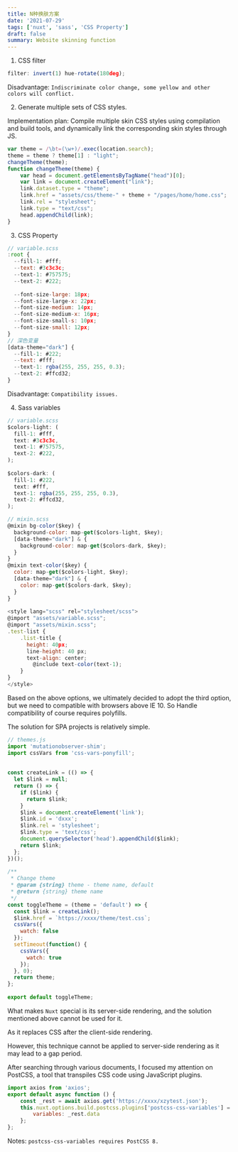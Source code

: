 ```yaml
---
title: N种换肤方案
date: '2021-07-29'
tags: ['nuxt', 'sass', 'CSS Property']
draft: false
summary: Website skinning function
---
```


1. CSS  filter

```javascript
filter: invert(1) hue-rotate(180deg);
```

Disadvantage: `Indiscriminate color change, some yellow and other colors will conflict.`

2. Generate multiple sets of CSS styles.

Implementation plan: Compile multiple skin CSS styles using compilation and build tools, and dynamically link the corresponding skin styles through JS.

```javascript
var theme = /\bt=(\w+)/.exec(location.search);
theme = theme ? theme[1] : "light";
changeTheme(theme);
function changeTheme(theme) {
    var head = document.getElementsByTagName("head")[0];
    var link = document.createElement("link");
    link.dataset.type = "theme";
    link.href = "assets/css/theme-" + theme + "/pages/home/home.css";
    link.rel = "stylesheet";
    link.type = "text/css";
    head.appendChild(link);
}
```

3. CSS Property

```javascript
// variable.scss
:root {
  --fill-1: #fff;
  --text: #3c3c3c;
  --text-1: #757575;
  --text-2: #222;
 
  --font-size-large: 18px;
  --font-size-large-x: 22px;
  --font-size-medium: 14px;
  --font-size-medium-x: 16px;
  --font-size-small-s: 10px;
  --font-size-small: 12px;
}
// 深色变量
[data-theme="dark"] {
  --fill-1: #222;
  --text: #fff;
  --text-1: rgba(255, 255, 255, 0.3);
  --text-2: #ffcd32;
}
```

Disadvantage: `Compatibility issues.`

4. Sass variables

```javascript
// variable.scss 
$colors-light: (
  fill-1: #fff,
  text: #3c3c3c,
  text-1: #757575,
  text-2: #222,
);
 
$colors-dark: (
  fill-1: #222,
  text: #fff,
  text-1: rgba(255, 255, 255, 0.3),
  text-2: #ffcd32,
);

// mixin.scss
@mixin bg-color($key) {
  background-color: map-get($colors-light, $key);
  [data-theme="dark"] & {
    background-color: map-get($colors-dark, $key);
  }
}
@mixin text-color($key) {
  color: map-get($colors-light, $key);
  [data-theme="dark"] & {
    color: map-get($colors-dark, $key);
  }
}
 
<style lang="scss" rel="stylesheet/scss">
@import "assets/variable.scss";
@import "assets/mixin.scss";
.test-list {
    .list-title {
      height: 40px;
      line-height: 40 px;
      text-align: center;
        @include text-color(text-1);
    }
}
</style>
```

Based on the above options, we ultimately decided to adopt the third option, but we need to compatible with browsers above IE 10.
So Handle compatibility of course requires polyfills.

The solution for SPA projects is relatively simple.

```javascript
// themes.js
import 'mutationobserver-shim';
import cssVars from 'css-vars-ponyfill';
 
 
const createLink = (() => {
  let $link = null;
  return () => {
    if ($link) {
      return $link;
    }
    $link = document.createElement('link');
    $link.id = 'dxxx';
    $link.rel = 'stylesheet';
    $link.type = 'text/css';
    document.querySelector('head').appendChild($link);
    return $link;
  };
})();
 
/**
 * Change theme
 * @param {string} theme - theme name, default
 * @return {string} theme name
 */
const toggleTheme = (theme = 'default') => {
  const $link = createLink();
  $link.href = `https://xxxx/theme/test.css`;
  cssVars({
    watch: false
  });
  setTimeout(function() {
    cssVars({
      watch: true
    });
  }, 0);
  return theme;
};
 
export default toggleTheme;
```

What makes ```Nuxt``` special is its server-side rendering, and the solution mentioned above cannot be used for it.

As it replaces CSS after the client-side rendering. 

However, this technique cannot be applied to server-side rendering as it may lead to a gap period.


After searching through various documents, I focused my attention on PostCSS, a tool that transpiles CSS code using JavaScript plugins.

```javascript
import axios from 'axios';
export default async function () {
    const _rest = await axios.get('https://xxxx/xzytest.json');
    this.nuxt.options.build.postcss.plugins['postcss-css-variables'] = {
        variables: _rest.data
    };
};
```

Notes:
```postcss-css-variables requires PostCSS 8.```